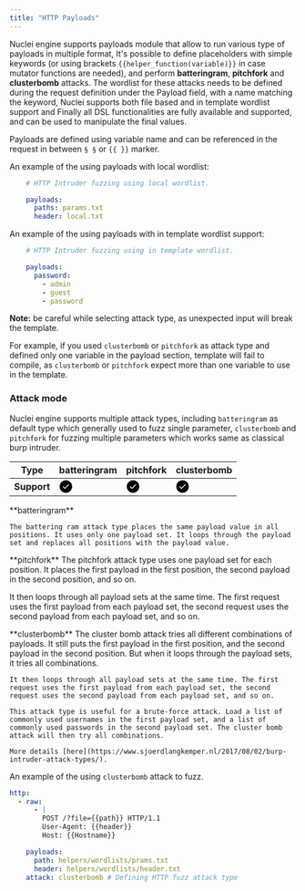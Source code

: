 ```yaml
---
title: "HTTP Payloads"
---
```


<Note>

Nuclei engine supports payloads module that allow to run various type of payloads in multiple format, It's possible to define placeholders with simple keywords (or using brackets `{{helper_function(variable)}}` in case mutator functions are needed), and perform **batteringram**, **pitchfork** and **clusterbomb** attacks. The wordlist for these attacks needs to be defined during the request definition under the Payload field, with a name matching the keyword, Nuclei supports both file based and in template wordlist support and Finally all DSL functionalities are fully available and supported, and can be used to manipulate the final values.

Payloads are defined using variable name and can be referenced in the request in between `§ §` or `{{ }}` marker.

</Note>

An example of the using payloads with local wordlist:

```yaml
    # HTTP Intruder fuzzing using local wordlist.

    payloads:
      paths: params.txt
      header: local.txt
```

An example of the using payloads with in template wordlist support:

```yaml
    # HTTP Intruder fuzzing using in template wordlist.

    payloads:
      password:
        - admin
        - guest
        - password
```

**Note:** be careful while selecting attack type, as unexpected input will break the template. 

For example, if you used `clusterbomb` or `pitchfork` as attack type and defined only one variable in the payload section, template will fail to compile, as `clusterbomb` or `pitchfork` expect more than one variable to use in the template. 

### Attack mode

Nuclei engine supports multiple attack types, including `batteringram` as default type which generally used to fuzz single parameter, `clusterbomb` and `pitchfork` for fuzzing multiple parameters which works same as classical burp intruder.

| **Type**    | batteringram                                                                                                                                                                                                                                                                                                      | pitchfork                                                                                                                                                                                                                                                                                                         | clusterbomb                                                                                                                                                                                                                                                                                                       |
|-------------|-------------------------------------------------------------------------------------------------------------------------------------------------------------------------------------------------------------------------------------------------------------------------------------------------------------------|-------------------------------------------------------------------------------------------------------------------------------------------------------------------------------------------------------------------------------------------------------------------------------------------------------------------|-------------------------------------------------------------------------------------------------------------------------------------------------------------------------------------------------------------------------------------------------------------------------------------------------------------------|
| **Support** | <svg xmlns="http://www.w3.org/2000/svg" viewBox="0 0 24 24" width="24" height="24"><path fill-rule="evenodd" d="M1 12C1 5.925 5.925 1 12 1s11 4.925 11 11-4.925 11-11 11S1 18.075 1 12zm16.28-2.72a.75.75 0 00-1.06-1.06l-5.97 5.97-2.47-2.47a.75.75 0 00-1.06 1.06l3 3a.75.75 0 001.06 0l6.5-6.5z"></path></svg> | <svg xmlns="http://www.w3.org/2000/svg" viewBox="0 0 24 24" width="24" height="24"><path fill-rule="evenodd" d="M1 12C1 5.925 5.925 1 12 1s11 4.925 11 11-4.925 11-11 11S1 18.075 1 12zm16.28-2.72a.75.75 0 00-1.06-1.06l-5.97 5.97-2.47-2.47a.75.75 0 00-1.06 1.06l3 3a.75.75 0 001.06 0l6.5-6.5z"></path></svg> | <svg xmlns="http://www.w3.org/2000/svg" viewBox="0 0 24 24" width="24" height="24"><path fill-rule="evenodd" d="M1 12C1 5.925 5.925 1 12 1s11 4.925 11 11-4.925 11-11 11S1 18.075 1 12zm16.28-2.72a.75.75 0 00-1.06-1.06l-5.97 5.97-2.47-2.47a.75.75 0 00-1.06 1.06l3 3a.75.75 0 001.06 0l6.5-6.5z"></path></svg> |

<Note>
**batteringram**

    The battering ram attack type places the same payload value in all positions. It uses only one payload set. It loops through the payload set and replaces all positions with the payload value.
</Note>

<Note>
**pitchfork**
 The pitchfork attack type uses one payload set for each position. It places the first payload in the first position, the second payload in the second position, and so on.

It then loops through all payload sets at the same time. The first request uses the first payload from each payload set, the second request uses the second payload from each payload set, and so on.

</Note>

<Note>
**clusterbomb**
The cluster bomb attack tries all different combinations of payloads. It still puts the first payload in the first position, and the second payload in the second position. But when it loops through the payload sets, it tries all combinations.

    It then loops through all payload sets at the same time. The first request uses the first payload from each payload set, the second request uses the second payload from each payload set, and so on.

    This attack type is useful for a brute-force attack. Load a list of commonly used usernames in the first payload set, and a list of commonly used passwords in the second payload set. The cluster bomb attack will then try all combinations.

    More details [here](https://www.sjoerdlangkemper.nl/2017/08/02/burp-intruder-attack-types/). 

</Note>

An example of the using `clusterbomb` attack to fuzz.

```yaml
http:
  - raw:
      - |
        POST /?file={{path}} HTTP/1.1
        User-Agent: {{header}}
        Host: {{Hostname}}

    payloads:
      path: helpers/wordlists/prams.txt
      header: helpers/wordlists/header.txt
    attack: clusterbomb # Defining HTTP fuzz attack type
```
